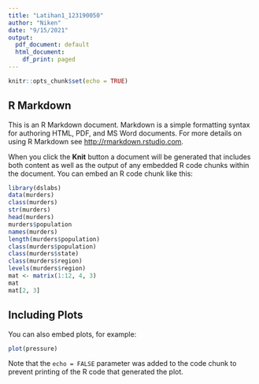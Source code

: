 ---
title: "Latihan1_123190050"
author: "Niken"
date: "9/15/2021"
output:
  pdf_document: default
  html_document:
    df_print: paged
---

```{r setup, include=FALSE}
knitr::opts_chunk$set(echo = TRUE)
```

## R Markdown

This is an R Markdown document. Markdown is a simple formatting syntax for authoring HTML, PDF, and MS Word documents. For more details on using R Markdown see <http://rmarkdown.rstudio.com>.

When you click the **Knit** button a document will be generated that includes both content as well as the output of any embedded R code chunks within the document. You can embed an R code chunk like this:

```{r 123190050}
library(dslabs)
data(murders)
class(murders)
str(murders)
head(murders)
murders$population
names(murders)
length(murders$population)
class(murders$population)
class(murders$state)
class(murders$region)
levels(murders$region)
mat <- matrix(1:12, 4, 3)
mat
mat[2, 3]
```

## Including Plots

You can also embed plots, for example:

```{r pressure, echo=FALSE}
plot(pressure)
```

Note that the `echo = FALSE` parameter was added to the code chunk to prevent printing of the R code that generated the plot.
